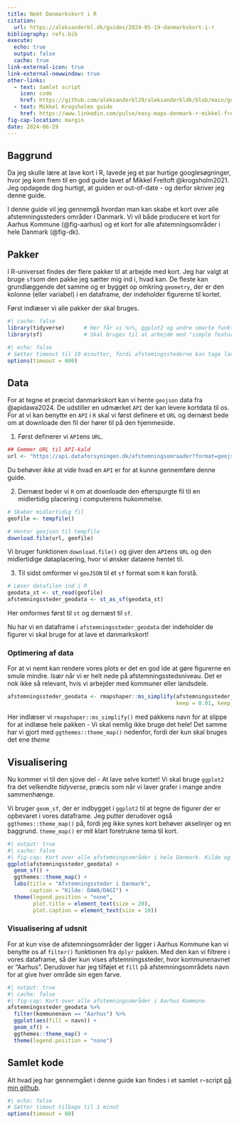 ```yaml
---
title: Nemt Danmarkskort i R
citation:
  url: https://aleksanderbl.dk/guides/2024-05-19-danmarkskort-i-r
bibliography: refs.bib
execute: 
  echo: true
  output: false
  cache: true
link-external-icon: true
link-external-newwindow: true
other-links:
  - text: Samlet script
    icon: code
    href: https://github.com/aleksanderbl29/aleksanderbldk/blob/main/guides/2024-06-29-danmarkskort-i-r/kort.r
  - text: Mikkel Krogsholms guide
    href: https://www.linkedin.com/pulse/easy-maps-denmark-r-mikkel-freltoft-krogsholm/ 
fig-cap-location: margin
date: 2024-06-29
---
```


## Baggrund

Da jeg skulle lære at lave kort i R, lavede jeg et par hurtige googlesøgninger, hvor jeg kom frem til en god guide lavet af Mikkel Freltoft @krogsholm2021. Jeg opdagede dog hurtigt, at guiden er out-of-date - og derfor skriver jeg denne guide.

I denne guide vil jeg gennemgå hvordan man kan skabe et kort over alle afstemningssteders områder i Danmark. Vi vil både producere et kort for Aarhus Kommune (@fig-aarhus) og et kort for alle afstemningsområder i hele Danmark (@fig-dk).

## Pakker

I R-universet findes der flere pakker til at arbejde med kort. Jeg har valgt at bruge `sf`som den pakke jeg sætter mig ind i, hvad kan. De fleste kan grundlæggende det samme og er bygget op omkring `geometry`, der er den kolonne (eller variabel) i en dataframe, der indeholder figurerne til kortet.

Først indlæser vi alle pakker der skal bruges.

```r
#| cache: false
library(tidyverse)      # Her får vi %>%, ggplot2 og andre smarte funktioner.
library(sf)             # Skal bruges til at arbejde med "simple features" (figurer).
```

```r
#| echo: false
# Sætter timeout til 10 minutter, fordi afstemingsstederne kan tage lang tid om at hente
options(timeout = 600)
```


## Data

For at tegne et præcist danmarkskort kan vi hente `geojson` data fra @apidawa2024. De udstiller en udmærket `API` der kan levere kortdata til os. For at vi kan benytte en `API` i `R` skal vi først definere et `URL` og dernæst bede om at downloade den fil der hører til på den hjemmeside.


1. Først definerer vi `API`ens `URL`.

```r
## Gemmer URL til API-kald
url <- "https://api.dataforsyningen.dk/afstemningsomraader?format=geojson"
```

::: {.aside}
Du behøver *ikke* at vide hvad en `API` er for at kunne gennemføre denne guide.
:::

2. Dernæst beder vi `R` om at downloade den efterspurgte fil til en midlertidig placering i computerens hukommelse.

```r
# Skaber midlertidig fil
geofile <- tempfile()

# Henter geojson til tempfile
download.file(url, geofile)
```

Vi bruger funktionen `download.file()` og giver den `API`ens `URL` og den midlertidige dataplacering, hvor vi ønsker dataene hentet til.

3. Til sidst omformer vi `geoJSON` til et `sf` format som `R` kan forstå.

```r
# Læser datafilen ind i R
geodata_st <- st_read(geofile)
afstemningssteder_geodata <- st_as_sf(geodata_st)
```

::: {.aside}
Her omformes først til `st` og dernæst til `sf`.
:::

Nu har vi en dataframe i `afstemningssteder_geodata` der indeholder de figurer vi skal bruge for at lave et danmarkskort!

### Optimering af data

For at vi nemt kan rendere vores plots er det en god ide at gøre figurerne en smule mindre. *Især* når vi er helt nede på afstemningsstedsniveau. Det er nok ikke så relevant, hvis vi arbejder med kommuner eller landsdele.

```r
afstemningssteder_geodata <- rmapshaper::ms_simplify(afstemningssteder_geodata,
                                                     keep = 0.01, keep_shapes = TRUE)
```

::: {.aside}
Her indlæser vi `rmapshaper::ms_simplify()` med pakkens navn for at slippe for at indlæse hele pakken - Vi skal nemlig ikke bruge det hele! Det samme har vi gjort med `ggthemes::theme_map()` nedenfor, fordi der kun skal bruges det ene *theme*
:::

## Visualisering

Nu kommer vi til den sjove del - At lave selve kortet! Vi skal bruge `ggplot2` fra det velkendte *tidyverse*, præcis som når vi laver grafer i mange andre sammenhænge.

Vi bruger `geom_sf`, der er indbygget i `ggplot2` til at tegne de figurer der er opbevaret i vores dataframe. Jeg putter derudover også `ggthemes::theme_map()` på, fordi jeg ikke synes kort behøver akselinjer og en baggrund. `theme_map()` er mit klart foretrukne tema til kort.

```r
#| output: true
#| cache: false
#| fig-cap: Kort over alle afstemningsområder i hele Danmark. Kilde og titel tilføjet.
ggplot(afstemningssteder_geodata) +
  geom_sf() +
  ggthemes::theme_map() +
  labs(title = "Afstemningssteder i Danmark",
       caption = "Kilde: DAWA/DAGI") +
  theme(legend.position = "none",
        plot.title = element_text(size = 20),
        plot.caption = element_text(size = 10))
```

### Visualisering af udsnit

For at kun vise de afstemningsområder der ligger i Aarhus Kommune kan vi benytte os af `filter()` funktionen fra `dplyr` pakken. Med den kan vi filtrere i vores dataframe, så der kun vises afstemningssteder, hvor kommunenavnet er "Aarhus". Derudover har jeg tilføjet et `fill` på afstemningsområdets navn for at give hver område sin egen farve.

```r
#| output: true
#| cache: false
#| fig-cap: Kort over alle afstemningsområder i Aarhus Kommune.
afstemningssteder_geodata %>%
  filter(kommunenavn == "Aarhus") %>%
  ggplot(aes(fill = navn)) +
  geom_sf() +
  ggthemes::theme_map() +
  theme(legend.position = "none")
```

## Samlet kode

Alt hvad jeg har gennemgået i denne guide kan findes i et samlet `r`-script [på min github](https://github.com/aleksanderbl29/aleksanderbldk/blob/main/guides/2024-06-29-danmarkskort-i-r/kort.r).

```r
#| echo: false
# Sætter timout tilbage til 1 minut
options(timeout = 60)
```

